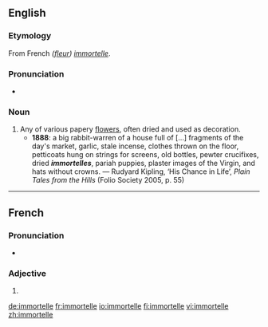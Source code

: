 ==English==

===Etymology===
From French ''([[fleur]]) [[#French|immortelle]]''.

===Pronunciation===
* {{IPA|/ɪmɔːˈtɛl/}}

===Noun===
{{en-noun}}

# Any of various papery [[flowers]], often dried and used as decoration.
#* '''1888''': a big rabbit-warren of a house full of [...] fragments of the day's market, garlic, stale incense, clothes thrown on the floor, petticoats hung on strings for screens, old bottles, pewter crucifixes, dried '''''immortelles''''', pariah puppies, plaster images of the Virgin, and hats without crowns. — Rudyard Kipling, ‘His Chance in Life’, ''Plain Tales from the Hills'' (Folio Society 2005, p. 55)

----

==French==

===Pronunciation===
* {{IPA|/imɔʁtɛl/|lang=fr}}

===Adjective===
{{fr-adj-form|f}}

# {{feminine of|[[immortel]]|lang=fr}}

[[de:immortelle]]
[[fr:immortelle]]
[[io:immortelle]]
[[fi:immortelle]]
[[vi:immortelle]]
[[zh:immortelle]]